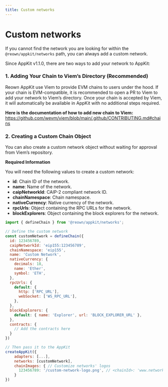 ```yaml
---
title: Custom networks
---
```


# Custom networks

If you cannot find the network you are looking for within the `@reown/appkit/networks` path, you can always add a custom network.

Since AppKit v1.1.0, there are two ways to add your network to AppKit:

### 1. Adding Your Chain to Viem’s Directory (Recommended)

Reown AppKit use Viem to provide EVM chains to users under the hood. If your chain is EVM-compatible, it is recommended to open a PR to Viem to add your network to Viem’s directory. Once your chain is accepted by Viem, it will automatically be available in AppKit with no additional steps required.

**Here is the documentation of how to add new chain to Viem:**
https://github.com/wevm/viem/blob/main/.github/CONTRIBUTING.md#chains

### 2. Creating a Custom Chain Object

You can also create a custom network object without waiting for approval from Viem’s repository.

**Required Information**

You will need the following values to create a custom network:

- **id**: Chain ID of the network.
- **name**: Name of the network.
- **caipNetworkId**: CAIP-2 compliant network ID.
- **chainNamespace**: Chain namespace.
- **nativeCurrency**: Native currency of the network.
- **rpcUrls**: Object containing the RPC URLs for the network.
- **blockExplorers**: Object containing the block explorers for the network.

```js
import { defineChain } from '@reown/appkit/networks';

// Define the custom network
const customNetwork = defineChain({
  id: 123456789,
  caipNetworkId: 'eip155:123456789',
  chainNamespace: 'eip155',
  name: 'Custom Network',
  nativeCurrency: {
    decimals: 18,
    name: 'Ether',
    symbol: 'ETH',
  },
  rpcUrls: {
    default: {
      http: ['RPC_URL'],
      webSocket: ['WS_RPC_URL'],
    },
  },
  blockExplorers: {
    default: { name: 'Explorer', url: 'BLOCK_EXPLORER_URL' },
  },
  contracts: {
    // Add the contracts here
  }
})

// Then pass it to the AppKit
createAppKit({
    adapters: [...],
    networks: [customNetwork],
    chainImages: { // Customize networks' logos
      123456789: '/custom-network-logo.png', // <chainId>: 'www.network.com/logo.png'
    }
})
```
